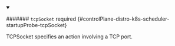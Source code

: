 


<details className="config-field" data-expandable="true" open>
<summary>

####### `tcpSocket` <span className="config-field-required" data-required="false">required</span> <span className="config-field-type"></span> <span className="config-field-default"></span> <span className="config-field-enum"></span> {#controlPlane-distro-k8s-scheduler-startupProbe-tcpSocket}

TCPSocket specifies an action involving a TCP port.

</summary>

<PartialTcpsocketreference />


</details>
